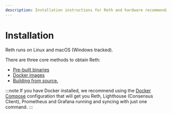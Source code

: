 ```yaml
---
description: Installation instructions for Reth and hardware recommendations.
---
```


# Installation

Reth runs on Linux and macOS (Windows tracked).

There are three core methods to obtain Reth:

-   [Pre-built binaries](./binaries)
-   [Docker images](./docker)
-   [Building from source.](./source)

:::note
If you have Docker installed, we recommend using the [Docker Compose](./docker#using-docker-compose) configuration
that will get you Reth, Lighthouse (Consensus Client), Prometheus and Grafana running and syncing with just one command.
:::
